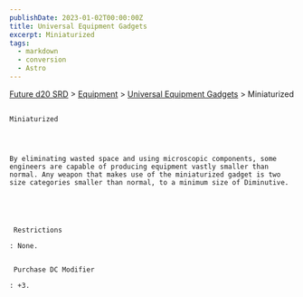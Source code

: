 ```yaml
---
publishDate: 2023-01-02T00:00:00Z
title: Universal Equipment Gadgets
excerpt: Miniaturized
tags:
  - markdown
  - conversion
  - Astro
---
```







[Future d20 SRD](/#futureD20)
     > [Equipment](future-d20-srd-equipment-index)
     > [Universal Equipment Gadgets](future-d20-srd-equipment-gadgets-universal-equipment-index)
     > Miniaturized
    




## 
    Miniaturized
   



    By eliminating wasted space and using microscopic components, some engineers are capable of producing equipment vastly smaller than normal. Any weapon that makes use of the miniaturized gadget is two size categories smaller than normal, to a minimum size of Diminutive.
   




     Restrictions
    
    : None.
    

     Purchase DC Modifier
    
    : +3.
   





